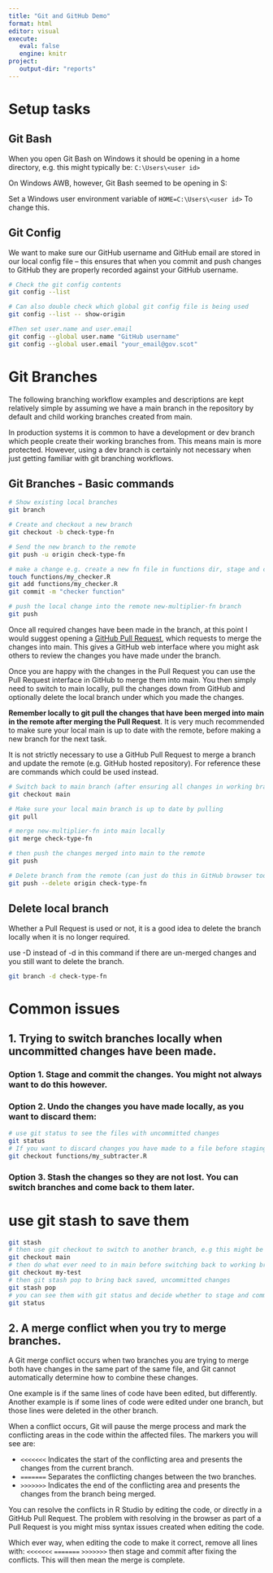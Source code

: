 ```yaml
---
title: "Git and GitHub Demo"
format: html
editor: visual
execute: 
   eval: false
   engine: knitr
project:
   output-dir: "reports"
---
```


# Setup tasks

## Git Bash

When you open Git Bash on Windows it should be opening in a home directory, e.g. this might typically be: `C:\Users\<user id>`  

On Windows AWB, however, Git Bash seemed to be opening in S:

Set a Windows user environment variable of `HOME=C:\Users\<user id>` To change this.

## Git Config

We want to make sure our GitHub username and GitHub email are stored in our local config file -- this ensures that when you commit and push changes to GitHub they are properly recorded against your GitHub username.

```bash
# Check the git config contents
git config --list

# Can also double check which global git config file is being used
git config --list -- show-origin

#Then set user.name and user.email 
git config --global user.name "GitHub username"
git config --global user.email "your_email@gov.scot"
```

# Git Branches

The following branching workflow examples and descriptions are kept relatively simple by assuming we have a main branch in the repository by default and child working branches created from main. 

In production systems it is common to have a development or dev branch which people create their working branches from. This means main is more protected. However, using a dev branch is certainly not necessary when just getting familiar with git branching workflows.

## Git Branches - Basic commands

```bash
# Show existing local branches
git branch

# Create and checkout a new branch
git checkout -b check-type-fn

# Send the new branch to the remote
git push -u origin check-type-fn

# make a change e.g. create a new fn file in functions dir, stage and commit
touch functions/my_checker.R
git add functions/my_checker.R
git commit -m "checker function"

# push the local change into the remote new-multiplier-fn branch
git push
```

Once all required changes have been made in the branch, at this point I would suggest opening a [GitHub Pull Request](https://docs.github.com/en/pull-requests/collaborating-with-pull-requests/proposing-changes-to-your-work-with-pull-requests/about-pull-requests), which requests to merge the changes into main. This gives a GitHub web interface where you might ask others to review the changes you have made under the branch.

Once you are happy with the changes in the Pull Request you can use the Pull Request interface in GitHub to merge them into main. You then simply need to switch to main locally, pull the changes down from GitHub and optionally delete the local branch under which you made the changes.

**Remember locally to git pull the changes that have been merged into main in the remote after merging the Pull Request**. It is very much recommended to make sure your local main is up to date with the remote, before making a new branch for the next task.

It is not strictly necessary to use a GitHub Pull Request to merge a branch and update the remote (e.g. GitHub hosted repository). For reference these are commands which could be used instead.

```bash
# Switch back to main branch (after ensuring all changes in working branch have been committed)
git checkout main

# Make sure your local main branch is up to date by pulling
git pull

# merge new-multiplier-fn into main locally
git merge check-type-fn

# then push the changes merged into main to the remote
git push

# Delete branch from the remote (can just do this in GitHub browser too)
git push --delete origin check-type-fn
```

## Delete local branch

Whether a Pull Request is used or not, it is a good idea to delete the branch locally when it is no longer required.

use -D instead of -d in this command if there are un-merged changes and you still want to delete the branch.

```bash
git branch -d check-type-fn

```

# Common issues

## 1. Trying to switch branches locally when uncommitted changes have been made.

### Option 1. Stage and commit the changes. You might not always want to do this however.

### Option 2. Undo the changes you have made locally, as you want to discard them:

```bash
# use git status to see the files with uncommitted changes
git status
# If you want to discard changes you have made to a file before staging and committing them use git checkout filename for example:
git checkout functions/my_subtracter.R
```

### Option 3. Stash the changes so they are not lost. You can switch branches and come back to them later.

# use git stash to save them
```bash
git stash 
# then use git checkout to switch to another branch, e.g this might be main branch 
git checkout main 
# then do what ever need to in main before switching back to working branch 
git checkout my-test 
# then git stash pop to bring back saved, uncommitted changes
git stash pop
# you can see them with git status and decide whether to stage and commit, keep working on them etc
git status
```

## 2. A merge conflict when you try to merge branches.

A Git merge conflict occurs when two branches you are trying to merge both have changes in the same part of the same file, and Git cannot automatically determine how to combine these changes.

One example is if the same lines of code have been edited, but differently. Another example is if some lines of code were edited under one branch, but those lines were deleted in the other branch.

When a conflict occurs, Git will pause the merge process and mark the conflicting areas in the code within the affected files. The markers you will see are:

- `<<<<<<<` Indicates the start of the conflicting area and presents the changes from the current branch.  
- `=======` Separates the conflicting changes between the two branches.
- `>>>>>>>` Indicates the end of the conflicting area and presents the changes from the branch being merged.

You can resolve the conflicts in R Studio by editing the code, or directly in a GitHub Pull Request. The problem with resolving in the browser as part of a Pull Request is you might miss syntax issues created when editing the code.

Which ever way, when editing the code to make it correct, remove all lines with:
`<<<<<<<` `=======` `>>>>>>>` then stage and commit after fixing the conflicts. This will then mean the merge is complete.


